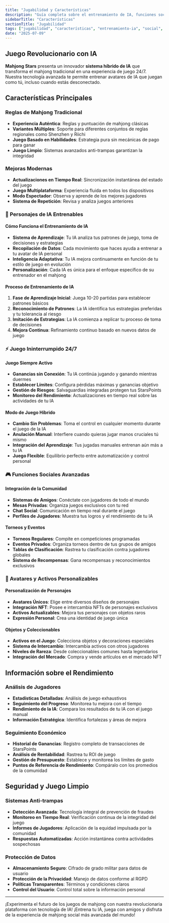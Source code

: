 ```yaml
---
title: "Jugabilidad y Características"
description: "Guía completa sobre el entrenamiento de IA, funciones sociales, torneos y capacidades de la plataforma"
sidebarTitle: "Características"
sectionTitle: "Jugabilidad"
tags: ["jugabilidad", "características", "entrenamiento-ia", "social", "torneos"]
date: "2025-07-09"
---
```


## Juego Revolucionario con IA

**Mahjong Stars** presenta un innovador **sistema híbrido de IA** que transforma el mahjong tradicional en una experiencia de juego 24/7. Nuestra tecnología avanzada te permite entrenar avatares de IA que juegan como tú, incluso cuando estás desconectado.

## Características Principales

### Reglas de Mahjong Tradicional
- **Experiencia Auténtica**: Reglas y puntuación de mahjong clásicas
- **Variantes Múltiples**: Soporte para diferentes conjuntos de reglas regionales como Shenzhen y Riichi
- **Juego Basado en Habilidades**: Estrategia pura sin mecánicas de pago para ganar
- **Juego Limpio**: Sistemas avanzados anti-trampas garantizan la integridad

### Mejoras Modernas
- **Actualizaciones en Tiempo Real**: Sincronización instantánea del estado del juego
- **Juego Multiplataforma**: Experiencia fluida en todos los dispositivos
- **Modo Espectador**: Observa y aprende de los mejores jugadores
- **Sistema de Repetición**: Revisa y analiza juegos anteriores

### 🤖 Personajes de IA Entrenables

#### Cómo Funciona el Entrenamiento de IA
- **Sistema de Aprendizaje**: Tu IA analiza tus patrones de juego, toma de decisiones y estrategias
- **Recopilación de Datos**: Cada movimiento que haces ayuda a entrenar a tu avatar de IA personal
- **Inteligencia Adaptativa**: Tu IA mejora continuamente en función de tu estilo de juego en evolución
- **Personalización**: Cada IA es única para el enfoque específico de su entrenador en el mahjong

#### Proceso de Entrenamiento de IA
1. **Fase de Aprendizaje Inicial**: Juega 10-20 partidas para establecer patrones básicos
2. **Reconocimiento de Patrones**: La IA identifica tus estrategias preferidas y tu tolerancia al riesgo
3. **Imitación de Estrategias**: La IA comienza a replicar tu proceso de toma de decisiones
4. **Mejora Continua**: Refinamiento continuo basado en nuevos datos de juego

### ⚡ Juego Ininterrumpido 24/7

#### Juego Siempre Activo
- **Ganancias sin Conexión**: Tu IA continúa jugando y ganando mientras duermes
- **Establecer Límites**: Configura pérdidas máximas y ganancias objetivo
- **Gestión de Riesgos**: Salvaguardias integradas protegen tus StarsPoints
- **Monitoreo del Rendimiento**: Actualizaciones en tiempo real sobre las actividades de tu IA

#### Modo de Juego Híbrido
- **Cambio Sin Problemas**: Toma el control en cualquier momento durante el juego de la IA
- **Anulación Manual**: Interfiere cuando quieras jugar manos cruciales tú mismo
- **Integración del Aprendizaje**: Tus jugadas manuales entrenan aún más a tu IA
- **Juego Flexible**: Equilibrio perfecto entre automatización y control personal

### 🎮 Funciones Sociales Avanzadas

#### Integración de la Comunidad
- **Sistemas de Amigos**: Conéctate con jugadores de todo el mundo
- **Mesas Privadas**: Organiza juegos exclusivos con tu red
- **Chat Social**: Comunicación en tiempo real durante el juego
- **Perfiles de Jugadores**: Muestra tus logros y el rendimiento de tu IA

#### Torneos y Eventos
- **Torneos Regulares**: Compite en competiciones programadas
- **Eventos Privados**: Organiza torneos dentro de tus grupos de amigos
- **Tablas de Clasificación**: Rastrea tu clasificación contra jugadores globales
- **Sistema de Recompensas**: Gana recompensas y reconocimientos exclusivos

### 🎨 Avatares y Activos Personalizables

#### Personalización de Personajes
- **Avatares Únicos**: Elige entre diversos diseños de personajes
- **Integración NFT**: Posee e intercambia NFTs de personajes exclusivos
- **Activos Actualizables**: Mejora tus personajes con objetos raros
- **Expresión Personal**: Crea una identidad de juego única

#### Objetos y Coleccionables
- **Activos en el Juego**: Colecciona objetos y decoraciones especiales
- **Sistema de Intercambio**: Intercambia activos con otros jugadores
- **Niveles de Rareza**: Desde coleccionables comunes hasta legendarios
- **Integración del Mercado**: Compra y vende artículos en el mercado NFT

## Información sobre el Rendimiento

### Análisis de Jugadores
- **Estadísticas Detalladas**: Análisis de juego exhaustivos
- **Seguimiento del Progreso**: Monitorea tu mejora con el tiempo
- **Rendimiento de la IA**: Compara los resultados de tu IA con el juego manual
- **Información Estratégica**: Identifica fortalezas y áreas de mejora

### Seguimiento Económico
- **Historial de Ganancias**: Registro completo de transacciones de StarsPoints
- **Análisis de Rentabilidad**: Rastrea tu ROI de juego
- **Gestión de Presupuesto**: Establece y monitorea los límites de gasto
- **Puntos de Referencia de Rendimiento**: Compáralo con los promedios de la comunidad

## Seguridad y Juego Limpio

### Sistemas Anti-trampas
- **Detección Avanzada**: Tecnología integral de prevención de fraudes
- **Monitoreo en Tiempo Real**: Verificación continua de la integridad del juego
- **Informes de Jugadores**: Aplicación de la equidad impulsada por la comunidad
- **Respuestas Automatizadas**: Acción instantánea contra actividades sospechosas

### Protección de Datos
- **Almacenamiento Seguro**: Cifrado de grado militar para datos de usuario
- **Protección de la Privacidad**: Manejo de datos conforme al RGPD
- **Políticas Transparentes**: Términos y condiciones claros
- **Control del Usuario**: Control total sobre la información personal

---

¡Experimenta el futuro de los juegos de mahjong con nuestra revolucionaria plataforma con tecnología de IA! ¡Entrena tu IA, juega con amigos y disfruta de la experiencia de mahjong social más avanzada del mundo!